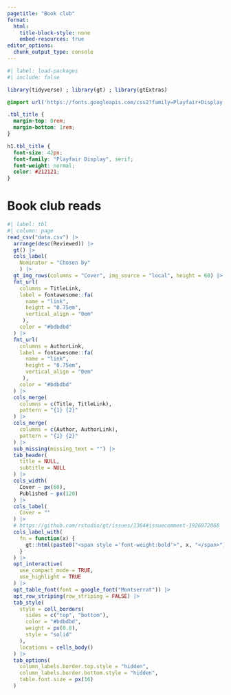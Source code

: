 ```yaml
---
pagetitle: "Book club"
format: 
  html:
    title-block-style: none
    embed-resources: true
editor_options: 
  chunk_output_type: console
---
```


```r
#| label: load-packages
#| include: false

library(tidyverse) ; library(gt) ; library(gtExtras)
```

```css
@import url('https://fonts.googleapis.com/css2?family=Playfair+Display:ital,wght@0,400..900;1,400..900&display=swap');

.tbl_title {
  margin-top: 0rem;
  margin-bottom: 1rem;
}

h1.tbl_title {
  font-size: 42px;
  font-family: "Playfair Display", serif;
  font-weight: normal;
  color: #212121;
}
```

# Book club reads{.tbl_title}

```r
#| label: tbl
#| column: page
read_csv("data.csv") |>
  arrange(desc(Reviewed)) |> 
  gt() |> 
  cols_label(
    Nominator = "Chosen by"
    ) |> 
  gt_img_rows(columns = "Cover", img_source = "local", height = 60) |> 
  fmt_url(
    columns = TitleLink,
    label = fontawesome::fa(
      name = "link",
      height = "0.75em",
      vertical_align = "0em"
     ),
    color = "#bdbdbd"
  ) |>
  fmt_url(
    columns = AuthorLink,
    label = fontawesome::fa(
      name = "link",
      height = "0.75em",
      vertical_align = "0em"
     ),
    color = "#bdbdbd"
  ) |>
  cols_merge(
    columns = c(Title, TitleLink),
    pattern = "{1} {2}"
  ) |> 
  cols_merge(
    columns = c(Author, AuthorLink),
    pattern = "{1} {2}"
  ) |> 
  sub_missing(missing_text = "") |> 
  tab_header(
    title = NULL,
    subtitle = NULL
  ) |>
  cols_width(
    Cover ~ px(60),
    Published ~ px(120)
  ) |> 
  cols_label(
    Cover = ""
  ) |> 
  # https://github.com/rstudio/gt/issues/1364#issuecomment-1926972068
  cols_label_with(
    fn = function(x) {
      gt::html(paste0("<span style ='font-weight:bold'>", x, "</span>"))
    }
  ) |> 
  opt_interactive(
    use_compact_mode = TRUE,
    use_highlight = TRUE
  ) |> 
  opt_table_font(font = google_font("Montserrat")) |>
  opt_row_striping(row_striping = FALSE) |> 
  tab_style(
    style = cell_borders(
      sides = c("top", "bottom"),
      color = "#bdbdbd",
      weight = px(0.8),
      style = "solid"
    ),
    locations = cells_body()
  ) |> 
  tab_options(
    column_labels.border.top.style = "hidden",
    column_labels.border.bottom.style = "hidden",
    table.font.size = px(16)
  )
```
